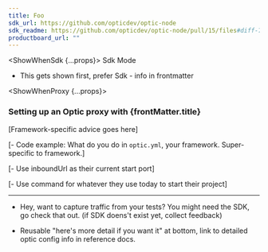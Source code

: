 ```yaml
---
title: Foo
sdk_url: https://github.com/opticdev/optic-node
sdk_readme: https://github.com/opticdev/optic-node/pull/15/files#diff-7e5ec5d0966e58b0a5ee5fb63ced6a1fcc81cee3c4a771400537c803ebdc2d76
productboard_url: ""
---
```




<ShowWhenSdk {...props}>
  Sdk Mode

- This gets shown first, prefer Sdk - info in frontmatter

</ShowWhenSdk>

<ShowWhenProxy {...props}>

<FrameworksProxyMode start_command="./foo" /> 

<h3> Setting up an Optic proxy with {frontMatter.title}</h3>

[Framework-specific advice goes here]

[- Code example: What do you do in `optic.yml`, your framework. Super-specific to framework.]

[- Use inboundUrl as their current start port]

[- Use command for whatever they use today to start their project]

<FrameworksProxyValidate /> 

<IssuesAndContributing /> 


---

- Hey, want to capture traffic from your tests? You might need the SDK, go check that out. (if SDK doens't exist yet, collect feedback)

- Reusable "here's more detail if you want it" at bottom, link to detailed optic config info in reference docs.

</ShowWhenProxy>

